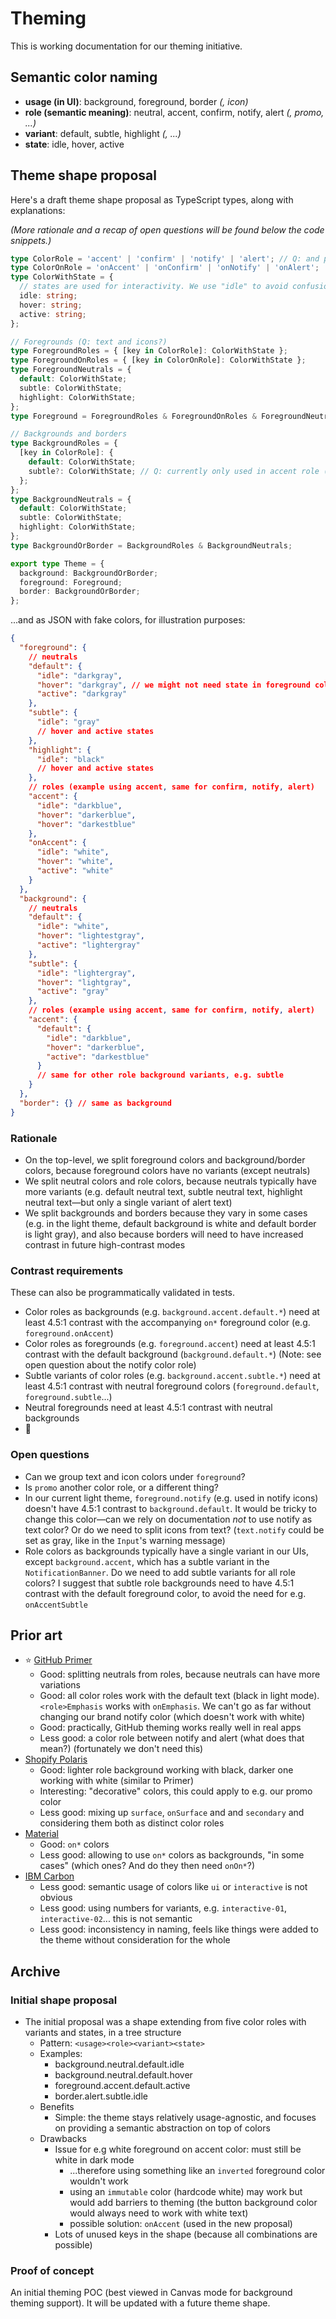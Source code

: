 
# Theming

This is working documentation for our theming initiative.

## Semantic color naming

- **usage (in UI)**: background, foreground, border _(, icon)_
- **role (semantic meaning)**: neutral, accent, confirm, notify, alert _(, promo, ...)_
- **variant**: default, subtle, highlight _(, ...)_
- **state**: idle, hover, active

## Theme shape proposal

Here's a draft theme shape proposal as TypeScript types, along with explanations:

_(More rationale and a recap of open questions will be found below the code snippets.)_

```ts
type ColorRole = 'accent' | 'confirm' | 'notify' | 'alert'; // Q: and promo? // Q: notify doesn't work with background.default in the current theme
type ColorOnRole = 'onAccent' | 'onConfirm' | 'onNotify' | 'onAlert';
type ColorWithState = {
  // states are used for interactivity. We use "idle" to avoid confusion with "default" variants
  idle: string;
  hover: string;
  active: string;
};

// Foregrounds (Q: text and icons?)
type ForegroundRoles = { [key in ColorRole]: ColorWithState };
type ForegroundOnRoles = { [key in ColorOnRole]: ColorWithState };
type ForegroundNeutrals = {
  default: ColorWithState;
  subtle: ColorWithState;
  highlight: ColorWithState;
};
type Foreground = ForegroundRoles & ForegroundOnRoles & ForegroundNeutrals;

// Backgrounds and borders
type BackgroundRoles = {
  [key in ColorRole]: {
    default: ColorWithState;
    subtle?: ColorWithState; // Q: currently only used in accent role (NotificationBanner), should we add it for others?
  };
};
type BackgroundNeutrals = {
  default: ColorWithState;
  subtle: ColorWithState;
  highlight: ColorWithState;
};
type BackgroundOrBorder = BackgroundRoles & BackgroundNeutrals;

export type Theme = {
  background: BackgroundOrBorder;
  foreground: Foreground;
  border: BackgroundOrBorder;
};
```

...and as JSON with fake colors, for illustration purposes:

```json
{
  "foreground": {
    // neutrals
    "default": {
      "idle": "darkgray",
      "hover": "darkgray", // we might not need state in foreground colors for all themes
      "active": "darkgray"
    },
    "subtle": {
      "idle": "gray"
      // hover and active states
    },
    "highlight": {
      "idle": "black"
      // hover and active states
    },
    // roles (example using accent, same for confirm, notify, alert)
    "accent": {
      "idle": "darkblue",
      "hover": "darkerblue",
      "hover": "darkestblue"
    },
    "onAccent": {
      "idle": "white",
      "hover": "white",
      "active": "white"
    }
  },
  "background": {
    // neutrals
    "default": {
      "idle": "white",
      "hover": "lightestgray",
      "active": "lightergray"
    },
    "subtle": {
      "idle": "lightergray",
      "hover": "lightgray",
      "active": "gray"
    },
    // roles (example using accent, same for confirm, notify, alert)
    "accent": {
      "default": {
        "idle": "darkblue",
        "hover": "darkerblue",
        "active": "darkestblue"
      }
      // same for other role background variants, e.g. subtle
    }
  },
  "border": {} // same as background
}
```

### Rationale

- On the top-level, we split foreground colors and background/border colors, because foreground colors have no variants (except neutrals)
- We split neutral colors and role colors, because neutrals typically have more variants (e.g. default neutral text, subtle neutral text, highlight neutral text—but only a single variant of alert text)
- We split backgrounds and borders because they vary in some cases (e.g. in the light theme, default background is white and default border is light gray), and also because borders will need to have increased contrast in future high-contrast modes

### Contrast requirements

These can also be programmatically validated in tests.

- Color roles as backgrounds (e.g. `background.accent.default.*`) need at least 4.5:1 contrast with the accompanying `on*` foreground color (e.g. `foreground.onAccent`)
- Color roles as foregrounds (e.g. `foreground.accent`) need at least 4.5:1 contrast with the default background (`background.default.*`) (Note: see open question about the notify color role)
- Subtle variants of color roles (e.g. `background.accent.subtle.*`) need at least 4.5:1 contrast with neutral foreground colors (`foreground.default`, `foreground.subtle`...)
- Neutral foregrounds need at least 4.5:1 contrast with neutral backgrounds
- 🚧

### Open questions

- Can we group text and icon colors under `foreground`?
- Is `promo` another color role, or a different thing?
- In our current light theme, `foreground.notify` (e.g. used in notify icons) doesn't have 4.5:1 contrast to `background.default`. It would be tricky to change this color—can we rely on documentation _not_ to use notify as text color? Or do we need to split icons from text? (`text.notify` could be set as gray, like in the `Input`'s warning message)
- Role colors as backgrounds typically have a single variant in our UIs, except `background.accent`, which has a subtle variant in the `NotificationBanner`. Do we need to add subtle variants for all role colors? I suggest that subtle role backgrounds need to have 4.5:1 contrast with the default foreground color, to avoid the need for e.g. `onAccentSubtle`

## Prior art

- ⭐️ [GitHub Primer](https://primer.style/design/foundations/color)
  - Good: splitting neutrals from roles, because neutrals can have more variations
  - Good: all color roles work with the default text (black in light mode). `<role>Emphasis` works with `onEmphasis`. We can't go as far without changing our brand notify color (which doesn't work with white)
  - Good: practically, GitHub theming works really well in real apps
  - Less good: a color role between notify and alert (what does that mean?) (fortunately we don't need this)
- [Shopify Polaris](https://polaris.shopify.com/design/colors)
  - Good: lighter role background working with black, darker one working with white (similar to Primer)
  - Interesting: "decorative" colors, this could apply to e.g. our promo color
  - Less good: mixing up `surface`, `onSurface` and and `secondary` and considering them both as distinct color roles
- [Material](https://material.io/design/material-theming/implementing-your-theme.html#color)
  - Good: `on*` colors
  - Less good: allowing to use `on*` colors as backgrounds, "in some cases" (which ones? And do they then need `onOn*`?)
- [IBM Carbon](https://www.carbondesignsystem.com/guidelines/color/usage/)
  - Less good: semantic usage of colors like `ui` or `interactive` is not obvious
  - Less good: using numbers for variants, e.g. `interactive-01`, `interactive-02`... this is not semantic
  - Less good: inconsistency in naming, feels like things were added to the theme without consideration for the whole

## Archive

### Initial shape proposal

- The initial proposal was a shape extending from five color roles with variants and states, in a tree structure
  - Pattern: `<usage><role><variant><state>`
  - Examples:
    - background.neutral.default.idle
    - background.neutral.default.hover
    - foreground.accent.default.active
    - border.alert.subtle.idle
  - Benefits
    - Simple: the theme stays relatively usage-agnostic, and focuses on providing a semantic abstraction on top of colors
  - Drawbacks
    - Issue for e.g white foreground on accent color: must still be white in dark mode
      - ...therefore using something like an `inverted` foreground color wouldn't work
      - using an `immutable` color (hardcode white) may work but would add barriers to theming (the button background color would always need to work with white text)
      - possible solution: `onAccent` (used in the new proposal)
    - Lots of unused keys in the shape (because all combinations are possible)

### Proof of concept

An initial theming POC (best viewed in Canvas mode for background theming support). It will be updated with a future theme shape.

<Story id="features-theming--base" />
